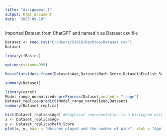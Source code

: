---
title: "Assignment_1"
output: html_document
date: "2023-09-10"
---
Imported Dataset from ChatGPT and named it as Dataset csv file

```{r}
Dataset <- read.csv("C:/Users/91916/Desktop/Dataset.csv")
Dataset

```


```{r}
library(fBasics)

options(scipen=999)

basicStats(data.frame(Dataset$Age,Dataset$Math_Score,Dataset$English_Score))


```

```{r}
summary(Dataset)
```
```{r}
library(caret)
Model_range_normalized<-preProcess(Dataset,method = "range")
Dataset_replica=predict(Model_range_normalized,Dataset)
summary(Dataset_replica)
```


```{r}
hist(Dataset_replica$Age) #Graphical representation is a histogram with the selected variable points 
x <- Dataset_replica$Age 
y <- Dataset_replica$Math_Score
plot(x, y, main = "Matches played and the number of Wins", xlab = "Age", ylab = "Math Score")
```